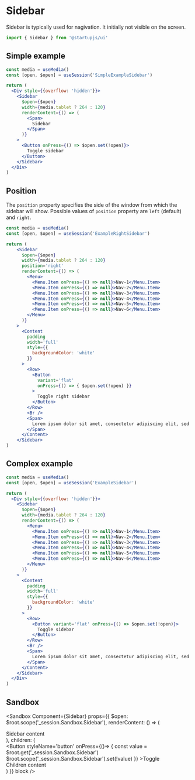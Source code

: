 
# Sidebar

Sidebar is typically used for nagivation. It initially not visible on the screen.

```jsx
import { Sidebar } from '@startupjs/ui'
```

## Simple example

```jsx example
const media = useMedia()
const [open, $open] = useSession('SimpleExampleSidebar')

return (
  <Div style={{overflow: 'hidden'}}>
    <Sidebar
      $open={$open}
      width={media.tablet ? 264 : 120}
      renderContent={() => (
        <Span>
          Sidebar
        </Span>
      )}
    >
      <Button onPress={() => $open.set(!open)}>
        Toggle sidebar
      </Button>
    </Sidebar>
  </Div>
)
```

## Position

The `position` property specifies the side of the window from which the sidebar will show. Possible values of `position` property are `left` (default) and `right`.

```jsx example={"noScroll":true}
const media = useMedia()
const [open, $open] = useSession('ExampleRightSidebar')

return (
    <Sidebar
      $open={$open}
      width={media.tablet ? 264 : 120}
      position='right'
      renderContent={() => (
        <Menu>
          <Menu.Item onPress={() => null}>Nav-1</Menu.Item>
          <Menu.Item onPress={() => null}>Nav-2</Menu.Item>
          <Menu.Item onPress={() => null}>Nav-3</Menu.Item>
          <Menu.Item onPress={() => null}>Nav-4</Menu.Item>
          <Menu.Item onPress={() => null}>Nav-5</Menu.Item>
          <Menu.Item onPress={() => null}>Nav-6</Menu.Item>
        </Menu>
      )}
    >
      <Content
        padding
        width='full'
        style={{
          backgroundColor: 'white'
        }}
      >
        <Row>
          <Button
            variant='flat'
            onPress={() => { $open.set(!open) }}
          >
            Toggle right sidebar
          </Button>
        </Row>
        <Br />
        <Span>
          Lorem ipsum dolor sit amet, consectetur adipiscing elit, sed do eiusmod tempor incididunt ut labore et dolore magna aliqua. Rhoncus dolor purus non enim praesent elementum facilisis leo vel. Risus at ultrices mi tempus imperdiet. Semper risus in hendrerit gravida rutrum quisque non tellus.
        </Span>
      </Content>
    </Sidebar>
)
```

## Complex example

```jsx example={"noScroll":true}
const media = useMedia()
const [open, $open] = useSession('ExampleSidebar')

return (
  <Div style={{overflow: 'hidden'}}>
    <Sidebar
      $open={$open}
      width={media.tablet ? 264 : 120}
      renderContent={() => (
        <Menu>
          <Menu.Item onPress={() => null}>Nav-1</Menu.Item>
          <Menu.Item onPress={() => null}>Nav-2</Menu.Item>
          <Menu.Item onPress={() => null}>Nav-3</Menu.Item>
          <Menu.Item onPress={() => null}>Nav-4</Menu.Item>
          <Menu.Item onPress={() => null}>Nav-5</Menu.Item>
          <Menu.Item onPress={() => null}>Nav-6</Menu.Item>
        </Menu>
      )}
    >
      <Content
        padding
        width='full'
        style={{
          backgroundColor: 'white'
        }}
      >
        <Row>
          <Button variant='flat' onPress={() => $open.set(!open)}>
            Toggle sidebar
          </Button>
        </Row>
        <Br />
        <Span>
          Lorem ipsum dolor sit amet, consectetur adipiscing elit, sed do eiusmod tempor incididunt ut labore et dolore magna aliqua. Rhoncus dolor purus non enim praesent elementum facilisis leo vel. Risus at ultrices mi tempus imperdiet. Semper risus in hendrerit gravida rutrum quisque non tellus.
        </Span>
      </Content>
    </Sidebar>
  </Div>
)
```

## Sandbox

<Sandbox Component={Sidebar}
  props={{
    $open: $root.scope('_session.Sandbox.Sidebar'),
    renderContent: () => (
      <Div styleName='sidebar'>
        <Span styleName='sidebar-text'>Sidebar content</Span>
      </Div>
    ),
    children: (
      <Div styleName='content'>
        <Button
          styleName='button'
          onPress={()=> {
            const value = $root.get('_session.Sandbox.Sidebar')
            $root.scope('_session.Sandbox.Sidebar').set(!value)
          }}
        >Toggle</Button>
        <Br />
        <Span>Children content</Span>
      </Div>
    )
  }}
  block
/>
